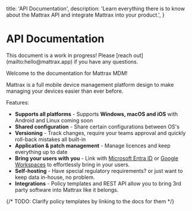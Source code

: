
  title: 'API Documentation',
  description:
    'Learn everything there is to know about the Mattrax API and integrate Mattrax into your product.',
}


<HeroPattern />

# API Documentation

<WarningNote>
  This document is a work in progress! Please [reach out](mailto:hello@mattrax.app) if you have any questions.
</WarningNote>

Welcome to the documentation for Mattrax MDM!

Mattrax is a full mobile device management platform design to make managing your devices easier than ever before.

Features:
 - **Supports all platforms** - Supports **Windows, macOS and iOS** with Android and Linux coming soon
 - **Shared configuration** - Share certain configurations between OS's
 - **Versioning** - Track changes, require your teams approval and quickly roll-back mistakes all built-in
 - **Application & patch management** - Manage licences and keep everything up to date
 - **Bring your users with you** - Link with [Microsoft Entra ID](https://www.microsoft.com/en-us/security/business/identity-access/microsoft-entra-id) or [Google Workspaces](https://workspace.google.com/intl/en_au/) to effortlessly bring in your users.
 - **Self-hosting** - Have special regulatory requirements? or just want to keep data in-house, no problem.
 - **Integrations** - Policy templates and REST API allow you to bring 3rd party software into Mattrax like it belongs.

{/* TODO: Clarify policy templates by linking to the docs for them */}
